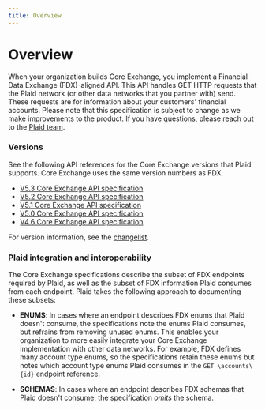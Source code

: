 ```yaml
---
title: Overview
---
```


# Overview

When your organization builds Core Exchange, you implement a Financial Data Exchange (FDX)-aligned API.
This API handles GET HTTP requests that the Plaid network (or other data networks that you partner with) send.
These requests are for information about your customers' financial accounts.
Please note that this specification is subject to change as we make improvements to the product.
If you have questions, please reach out to the [Plaid team](mailto:dataconnectivity@plaid.com).

### Versions

See the following API references for the Core Exchange versions that Plaid supports. Core Exchange uses the same version numbers as FDX.

- [V5.3 Core Exchange API specification](/api-versions/five-dot-three)
- [V5.2 Core Exchange API specification](/api-versions/five-dot-two)
- [V5.1 Core Exchange API specification](/api-versions/five-dot-one)
- [V5.0 Core Exchange API specification](/api-versions/five-dot-zero)
- [V4.6 Core Exchange API specification](/api-versions/four-dot-six)

For version information, see the [changelist](/changelist).

### Plaid integration and interoperability

The Core Exchange specifications describe the subset of FDX endpoints required by Plaid, as well as the subset of FDX information Plaid consumes
from each endpoint.  Plaid takes the following approach to documenting these subsets:

- **ENUMS**: In cases where an endpoint describes FDX enums that Plaid doesn't consume, the specifications note the enums Plaid consumes, but refrains from removing unused enums.
  This enables your organization to more easily integrate your Core Exchange implementation with other data networks.
  For example, FDX defines many account type enums, so the specifications retain these enums but notes which account type enums Plaid consumes in the `GET \accounts\{id}` endpoint reference.

- **SCHEMAS**: In cases where an endpoint describes FDX schemas that Plaid doesn't consume, the specification *omits* the schema.
